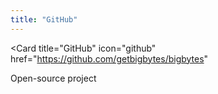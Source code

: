 ```yaml
---
title: "GitHub"
---
```


<Card
  title="GitHub"
  icon="github"
  href="https://github.com/getbigbytes/bigbytes"
>
  Open-source project
</Card>
